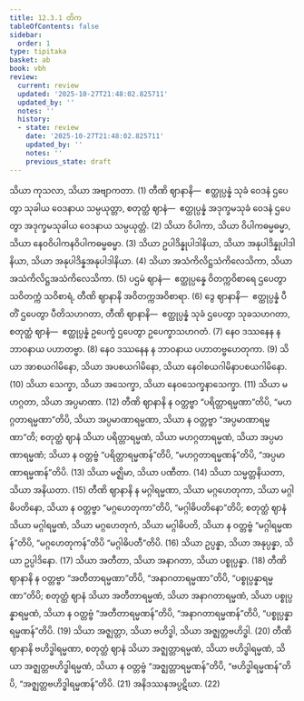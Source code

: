 ```yaml
---
title: 12.3.1 တိက
tableOfContents: false
sidebar:
  order: 1
type: tipitaka
basket: ab
book: vbh
review:
  current: review
  updated: '2025-10-27T21:48:02.825711'
  updated_by: ''
  notes: ''
  history:
  - state: review
    date: '2025-10-27T21:48:02.825711'
    updated_by: ''
    notes: ''
    previous_state: draft
---
```



<ReviewStatus review={frontmatter.review} showDetails={true} />

<HypothesisAnnotation frontmatter={frontmatter} />

<DynamicBreadcrumb />

<Division number="640" book="vbh" e="ch" v="30" p="281">

<Paragraph number="1907" book="vbh">
သိယာ ကုသလာ, သိယာ အဗျာကတာ. (1)
</Paragraph>

<Paragraph number="1908" book="vbh">
တီဏိ ဈာနာနိ—  ဧတ္ထုပ္ပန္နံ သုခံ ဝေဒနံ ဌပေတွာ သုခါယ ဝေဒနာယ သမ္ပယုတ္တာ, စတုတ္ထံ ဈာနံ—  ဧတ္ထုပ္ပန္နံ အဒုက္ခမသုခံ ဝေဒနံ ဌပေတွာ အဒုက္ခမသုခါယ ဝေဒနာယ သမ္ပယုတ္တံ. (2)
</Paragraph>

<Paragraph number="1909" book="vbh">
သိယာ ဝိပါကာ, သိယာ ဝိပါကဓမ္မဓမ္မာ, သိယာ နေဝဝိပါကနဝိပါကဓမ္မဓမ္မာ. (3)
</Paragraph>

<Paragraph number="1910" book="vbh">
သိယာ ဥပါဒိန္နုပါဒါနိယာ, သိယာ အနုပါဒိန္နုပါဒါနိယာ, သိယာ အနုပါဒိန္နအနုပါဒါနိယာ. (4)
</Paragraph>

<Paragraph number="1911" book="vbh">
သိယာ အသံကိလိဋ္ဌသံကိလေသိကာ, သိယာ အသံကိလိဋ္ဌအသံကိလေသိကာ. (5)
</Paragraph>

<Paragraph number="1912" book="vbh">
ပဌမံ ဈာနံ—  ဧတ္ထုပ္ပန္နေ ဝိတက္ကဝိစာရေ ဌပေတွာ သဝိတက္ကံ သဝိစာရံ, တီဏိ ဈာနာနိ အဝိတက္ကအဝိစာရာ. (6)
</Paragraph>

<Paragraph number="1913" book="vbh">
ဒွေ ဈာနာနိ—  ဧတ္ထုပ္ပန္နံ ပီတိံ ဌပေတွာ ပီတိသဟဂတာ, တီဏိ ဈာနာနိ—  ဧတ္ထုပ္ပန္နံ သုခံ ဌပေတွာ သုခသဟဂတာ, စတုတ္ထံ ဈာနံ—  ဧတ္ထုပ္ပန္နံ ဥပေက္ခံ ဌပေတွာ ဥပေက္ခာသဟဂတံ. (7)
</Paragraph>

<Paragraph number="1914" book="vbh">
နေဝ ဒဿနေန န ဘာဝနာယ ပဟာတဗ္ဗာ. (8)
</Paragraph>

<Paragraph number="1915" book="vbh">
နေဝ ဒဿနေန န ဘာဝနာယ ပဟာတဗ္ဗဟေတုကာ. (9)
</Paragraph>

<Paragraph number="1916" book="vbh">
သိယာ အာစယဂါမိနော, သိယာ အပစယဂါမိနော, သိယာ နေဝါစယဂါမိနာပစယဂါမိနော. (10)
</Paragraph>

<Paragraph number="1917" book="vbh">
သိယာ သေက္ခာ, သိယာ အသေက္ခာ, သိယာ နေဝသေက္ခနာသေက္ခာ. (11)
</Paragraph>

<Paragraph number="1918" book="vbh">
သိယာ မဟဂ္ဂတာ, သိယာ အပ္ပမာဏာ. (12)
</Paragraph>

<Paragraph number="1919" book="vbh">
တီဏိ ဈာနာနိ န ဝတ္တဗ္ဗာ “ပရိတ္တာရမ္မဏာ”တိပိ, “မဟဂ္ဂတာရမ္မဏာ”တိပိ, သိယာ အပ္ပမာဏာရမ္မဏာ, သိယာ န ဝတ္တဗ္ဗာ “အပ္ပမာဏာရမ္မဏာ”တိ; စတုတ္ထံ ဈာနံ သိယာ ပရိတ္တာရမ္မဏံ, သိယာ မဟဂ္ဂတာရမ္မဏံ, သိယာ အပ္ပမာဏာရမ္မဏံ; သိယာ န ဝတ္တဗ္ဗံ “ပရိတ္တာရမ္မဏန်”တိပိ, “မဟဂ္ဂတာရမ္မဏန်”တိပိ, “အပ္ပမာဏာရမ္မဏန်”တိပိ. (13)
</Paragraph>

<Paragraph number="1920" book="vbh">
သိယာ မဇ္ဈိမာ, သိယာ ပဏီတာ. (14)
</Paragraph>

<Paragraph number="1921" book="vbh">
သိယာ သမ္မတ္တနိယတာ, သိယာ အနိယတာ. (15)
</Paragraph>

<Paragraph number="1922" book="vbh">
တီဏိ ဈာနာနိ န မဂ္ဂါရမ္မဏာ, သိယာ မဂ္ဂဟေတုကာ, သိယာ မဂ္ဂါဓိပတိနော, သိယာ န ဝတ္တဗ္ဗာ “မဂ္ဂဟေတုကာ”တိပိ, “မဂ္ဂါဓိပတိနော”တိပိ; စတုတ္ထံ ဈာနံ သိယာ မဂ္ဂါရမ္မဏံ, သိယာ မဂ္ဂဟေတုကံ, သိယာ မဂ္ဂါဓိပတိ, သိယာ န ဝတ္တဗ္ဗံ “မဂ္ဂါရမ္မဏန်”တိပိ, “မဂ္ဂဟေတုကန်”တိပိ “မဂ္ဂါဓိပတီ”တိပိ. (16)
</Paragraph>

<Paragraph number="1923" book="vbh">
သိယာ ဥပ္ပန္နာ, သိယာ အနုပ္ပန္နာ, သိယာ ဥပ္ပါဒိနော. (17)
</Paragraph>

<Paragraph number="1924" book="vbh">
သိယာ အတီတာ, သိယာ အနာဂတာ, သိယာ ပစ္စုပ္ပန္နာ. (18)
</Paragraph>

<Paragraph number="1925" book="vbh">
တီဏိ ဈာနာနိ န ဝတ္တဗ္ဗာ “အတီတာရမ္မဏာ”တိပိ, “အနာဂတာရမ္မဏာ”တိပိ, “ပစ္စုပ္ပန္နာရမ္မဏာ”တိပိ; စတုတ္ထံ ဈာနံ သိယာ အတီတာရမ္မဏံ, သိယာ အနာဂတာရမ္မဏံ, သိယာ ပစ္စုပ္ပန္နာရမ္မဏံ, သိယာ န ဝတ္တဗ္ဗံ “အတီတာရမ္မဏန်”တိပိ, “အနာဂတာရမ္မဏန်”တိပိ, “ပစ္စုပ္ပန္နာရမ္မဏန်”တိပိ. (19)
</Paragraph>

<Paragraph number="1926" book="vbh">
သိယာ အဇ္ဈတ္တာ, သိယာ ဗဟိဒ္ဓါ, သိယာ အဇ္ဈတ္တဗဟိဒ္ဓါ. (20)
</Paragraph>

<Paragraph number="1927" book="vbh">
တီဏိ ဈာနာနိ ဗဟိဒ္ဓါရမ္မဏာ, စတုတ္ထံ ဈာနံ သိယာ အဇ္ဈတ္တာရမ္မဏံ, သိယာ ဗဟိဒ္ဓါရမ္မဏံ, သိယာ အဇ္ဈတ္တဗဟိဒ္ဓါရမ္မဏံ, သိယာ န ဝတ္တဗ္ဗံ “အဇ္ဈတ္တာရမ္မဏန်”တိပိ, “ဗဟိဒ္ဓါရမ္မဏန်”တိပိ, “အဇ္ဈတ္တဗဟိဒ္ဓါရမ္မဏန်”တိပိ. (21)
</Paragraph>

<Paragraph number="1928" book="vbh">
အနိဒဿနအပ္ပဋိဃာ. (22)
</Paragraph>
</Division>